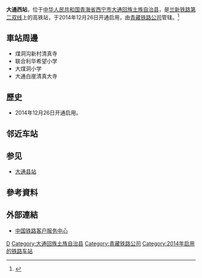 {{Infobox China railway station
|车站名称 = 大通西站
|图片 = 
|图片介绍 = 
|其他名称 = 
|车站拼音 = Datongxi
|英文名称 = Datongxi Railway Station
|车站代码 = 
|电报码 = DTO
|拼音码 = DTX
|车站位置 = [[青海省|青海省]][[西宁市|西宁市]][[大通回族土族自治县|大通回族土族自治县]]
|坐标 =  {{coord|36|57|58.08|N|101|40|19.30|E|display=inline,title}}
|归属 = [[青藏铁路公司|青藏铁路公司]]
|线路 = [[兰新铁路第二双线|兰新铁路第二双线]]
|车站等级 = [[三等站_(中铁)|三等站]]
|月台数目 =  
|站台面 = 
|股道数目 = 
}}
'''大通西站'''，位于[[中华人民共和国|中华人民共和国]][[青海省|青海省]][[西宁市|西宁市]][[大通回族土族自治县|大通回族土族自治县]]，是[[兰新铁路第二双线|兰新铁路第二双线]]上的高铁站，于2014年12月26日开通启用，由[[青藏铁路公司|青藏铁路公司]]管辖。<ref>{{Cite web |url=http://search.huochepiao.com/huochezhan/jieshao/4058.htm |title=大通西火车站介绍 |access-date=2018-02-05 |archive-date=2018-02-05 |archive-url=https://web.archive.org/web/20180205184933/http://search.huochepiao.com/huochezhan/jieshao/4058.htm |dead-url=no }}</ref>
==車站周邊==
* 煤洞沟新村清真寺
* 联合利华希望小学
* 大煤洞小学
* 大通白崖清真大寺

==歷史==
* 2014年12月26日开通启用。
==邻近车站==
{{start rail box|[[中国铁路|中国铁路]]}}
{{s-inop|[[西宁站|西宁站]]|[[兰州西站|兰州西]]方向}}
{{s-line|[[兰新铁路第二双线|兰新铁路第二双线]]<br />← 43km 大通西站 55km →}}
{{s-inop|[[门源站|门源站]]|[[乌鲁木齐站|乌鲁木齐]]方向}}
{{s-end}}
== 参见 ==
*[[大通县站|大通县站]]
==參考資料==
{{reflist}}
==外部連結==
* [http://www.12306.cn/mormhweb/ 中国铁路客户服务中心]{{Wayback|url=http://www.12306.cn/mormhweb/ |date=20180205163941 }}
{{China-rail-stub}}
{{兰新铁路第二双线}} 
{{青海省铁路}}
[[Category:西宁市铁路车站|D]]
[[Category:大通回族土族自治县|Category:大通回族土族自治县]]
[[Category:青藏铁路公司|Category:青藏铁路公司]]
[[Category:2014年启用的铁路车站|Category:2014年启用的铁路车站]]